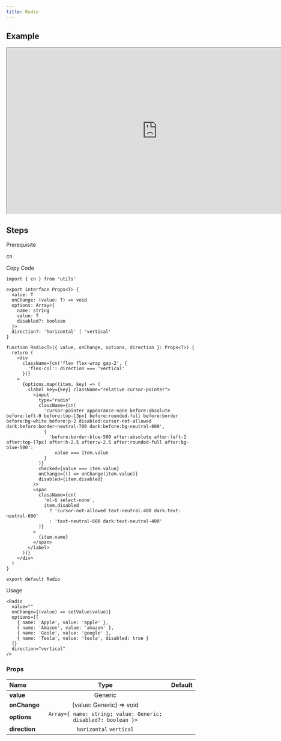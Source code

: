 ```yaml
---
title: Radio
---
```


## Example

<iframe
  src="https://workshop.kidow.me/?path=/docs/components-radio-v1--docs"
  width="800"
  height="440"
></iframe>

## Steps

<Steps>

<Step>Prerequisite</Step>

cn

<Step>Copy Code</Step>

```tsx title="components/Radio/index.tsx"
import { cn } from 'utils'

export interface Props<T> {
  value: T
  onChange: (value: T) => void
  options: Array<{
    name: string
    value: T
    disabled?: boolean
  }>
  direction?: 'horizontal' | 'vertical'
}

function Radio<T>({ value, onChange, options, direction }: Props<T>) {
  return (
    <div
      className={cn('flex flex-wrap gap-2', {
        'flex-col': direction === 'vertical'
      })}
    >
      {options.map((item, key) => (
        <label key={key} className="relative cursor-pointer">
          <input
            type="radio"
            className={cn(
              'cursor-pointer appearance-none before:absolute before:left-0 before:top-[3px] before:rounded-full before:border before:bg-white before:p-2 disabled:cursor-not-allowed dark:before:border-neutral-700 dark:before:bg-neutral-800',
              {
                'before:border-blue-500 after:absolute after:left-1 after:top-[7px] after:h-2.5 after:w-2.5 after:rounded-full after:bg-blue-500':
                  value === item.value
              }
            )}
            checked={value === item.value}
            onChange={() => onChange(item.value)}
            disabled={item.disabled}
          />
          <span
            className={cn(
              'ml-6 select-none',
              item.disabled
                ? 'cursor-not-allowed text-neutral-400 dark:text-neutral-600'
                : 'text-neutral-600 dark:text-neutral-400'
            )}
          >
            {item.name}
          </span>
        </label>
      ))}
    </div>
  )
}

export default Radio
```

<Step>Usage</Step>

```tsx
<Radio
  value=""
  onChange={(value) => setValue(value)}
  options={[
    { name: 'Apple', value: 'apple' },
    { name: 'Amazon', value: 'amazon' },
    { name: 'Goole', value: 'google' },
    { name: 'Tesla', value: 'tesla', disabled: true }
  ]}
  direction="vertical"
/>
```

</Steps>

### Props

| Name                     |                             Type                              | Default |
| :----------------------- | :-----------------------------------------------------------: | :-----: |
| **value**<Required />    |                            Generic                            |         |
| **onChange**<Required /> |                   (value: Generic) => void                    |         |
| **options**<Required />  | `Array<{ name: string; value: Generic; disabled?: boolean }>` |         |
| **direction**            |                    `horizontal` `vertical`                    |         |
